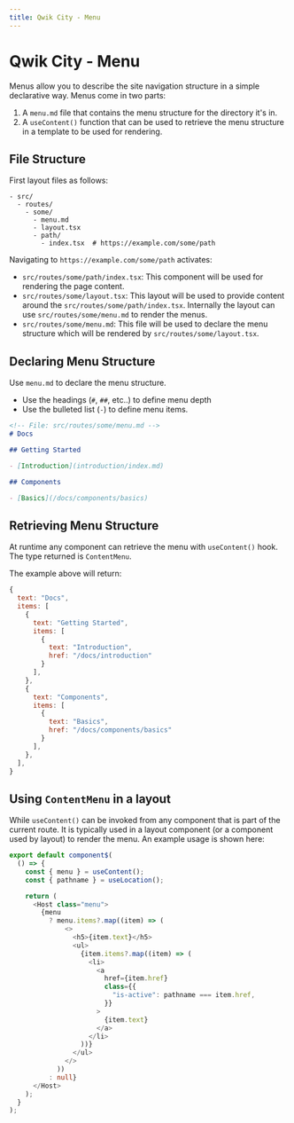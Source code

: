 ```yaml
---
title: Qwik City - Menu
---
```


# Qwik City - Menu

Menus allow you to describe the site navigation structure in a simple declarative way. Menus come in two parts:

1. A `menu.md` file that contains the menu structure for the directory it's in.
2. A `useContent()` function that can be used to retrieve the menu structure in a template to be used for rendering.

## File Structure

First layout files as follows:

```
- src/
  - routes/
    - some/   
      - menu.md
      - layout.tsx
      - path/
        - index.tsx  # https://example.com/some/path
```

Navigating to `https://example.com/some/path` activates:

- `src/routes/some/path/index.tsx`: This component will be used for rendering the page content.
- `src/routes/some/layout.tsx`: This layout will be used to provide content around the `src/routes/some/path/index.tsx`. Internally the layout can use `src/routes/some/menu.md` to render the menus.
- `src/routes/some/menu.md`: This file will be used to declare the menu structure which will be rendered by `src/routes/some/layout.tsx`.

## Declaring Menu Structure

Use `menu.md` to declare the menu structure. 
- Use the headings (`#`, `##`, etc..) to define menu depth
- Use the bulleted list (`-`) to define menu items.

```markdown
<!-- File: src/routes/some/menu.md -->
# Docs

## Getting Started

- [Introduction](introduction/index.md)

## Components

- [Basics](/docs/components/basics)
```

## Retrieving Menu Structure

At runtime any component can retrieve the menu with `useContent()` hook. The type returned is `ContentMenu`.

The example above will return:
```javascript
{
  text: "Docs",
  items: [
    {
      text: "Getting Started",
      items: [
        { 
          text: "Introduction", 
          href: "/docs/introduction" 
        }
      ],
    },
    {
      text: "Components",
      items: [
        { 
          text: "Basics", 
          href: "/docs/components/basics" 
        }
      ],
    },
  ],
}
```

## Using `ContentMenu` in a layout

While `useContent()` can be invoked from any component that is part of the current route. It is typically used in a layout component (or a component used by layout) to render the menu. An example usage is shown here:

```typescript
export default component$(
  () => {
    const { menu } = useContent();
    const { pathname } = useLocation();

    return (
      <Host class="menu">
        {menu
          ? menu.items?.map((item) => (
              <>
                <h5>{item.text}</h5>
                <ul>
                  {item.items?.map((item) => (
                    <li>
                      <a
                        href={item.href}
                        class={{
                          "is-active": pathname === item.href,
                        }}
                      >
                        {item.text}
                      </a>
                    </li>
                  ))}
                </ul>
              </>
            ))
          : null}
      </Host>
    );
  }
);
```

